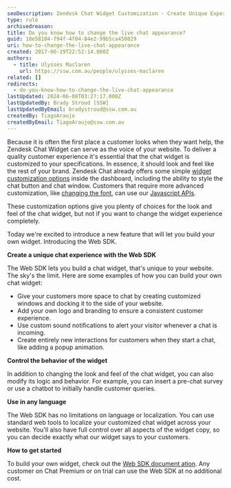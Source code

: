 ```yaml
---
seoDescription: Zendesk Chat Widget Customization - Create Unique Experience With Web SDK
type: rule
archivedreason:
title: Do you know how to change the live chat appearance?
guid: 18e58104-f94f-4f04-84e2-99b5ca458029
uri: how-to-change-the-live-chat-appearance
created: 2017-06-19T22:52:14.000Z
authors:
  - title: Ulysses Maclaren
    url: https://ssw.com.au/people/ulysses-maclaren
related: []
redirects:
  - do-you-know-how-to-change-the-live-chat-appearance
lastUpdated: 2024-06-08T03:27:17.000Z
lastUpdatedBy: Brady Stroud [SSW]
lastUpdatedByEmail: bradystroud@ssw.com.au
createdBy: TiagoAraujo
createdByEmail: TiagoAraujo@ssw.com.au
---
```


Because it is often the first place a customer looks when they want help, the Zendesk Chat Widget can serve as the voice of your website. To deliver a quality customer experience it's essential that the chat widget is customized to your specifications. In essence, it should look and feel like the rest of your brand.
Zendesk Chat already offers some simple [widget customization options](https://chat.zendesk.com/hc/en-us/articles/212679577-Customizing-the-chat-widget%22%20%5co%20%22widget%20customization%20options%22%20%5ct%20%22_blank) inside the dashboard, including the ability to style the chat button and chat window. Customers that require more advanced customization, like [changing the font](https://chat.zendesk.com/hc/en-us/articles/221307207-New-Widget-Security-Settings-and-Customization-Options%22%20%5co%20%22changing%20the%20font%22%20%5ct%20%22_blank), can use our [Javascript APIs](https://chat.zendesk.com/hc/en-us/articles/234585908-JavaScript-Chat-API-Overview%22%20%5co%20%22Javascript%20APIs%22%20%5ct%20%22_blank).

These customization options give you plenty of choices for the look and feel of the chat widget, but not if you want to change the widget experience completely.

Today we're excited to introduce a new feature that will let you build your own widget. Introducing the Web SDK.

**Create a unique chat experience with the Web SDK**

The Web SDK lets you build a chat widget, that's unique to your website. The sky's the limit. Here are some examples of how you can build your own chat widget:

* Give your customers more space to chat by creating customized windows and docking it to the side of your website.
* Add your own logo and branding to ensure a consistent customer experience.
* Use custom sound notifications to alert your visitor whenever a chat is incoming.
* Create entirely new interactions for customers when they start a chat, like adding a popup animation.

**Control the behavior of the widget**

In addition to changing the look and feel of the chat widget, you can also modify its logic and behavior. For example, you can insert a pre-chat survey or use a chatbot to initially handle customer queries.

**Use in any language**

The Web SDK has no limitations on language or localization. You can use standard web tools to localize your customized chat widget across your website. You'll also have full control over all aspects of the widget copy, so you can decide exactly what our widget says to your customers.

**How to get started**

To build your own widget, check out the [Web SDK document ation](https://api.zopim.com/web-sdk). Any customer on Chat Premium or on trial can use the Web SDK at no additional cost.
